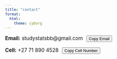 ```yaml
---
title: "contact"
format:
  html:
    theme: cyborg
---
```

::: {.contact-info style="font-size:1.2em; margin:1em 0;"}
<p><strong>Email:</strong> <span id="email">studystatsbb@gmail.com</span>
  <button class="btn btn-secondary btn-sm" onclick="copyText('email')" style="margin-left:0.5em;">Copy Email</button>
</p>

<p><strong>Cell:</strong> <span id="cell">+27 71 890 4528</span>
  <button class="btn btn-secondary btn-sm" onclick="copyText('cell')" style="margin-left:0.5em;">Copy Cell Number</button>
</p>
:::

```{=html}
<script>
function copyText(elementId) {
  var text = document.getElementById(elementId).innerText;
  navigator.clipboard.writeText(text).then(function() {
      alert("Copied: " + text);
  }, function(err) {
      console.error("Error copying text: ", err);
  });
}
</script>
```